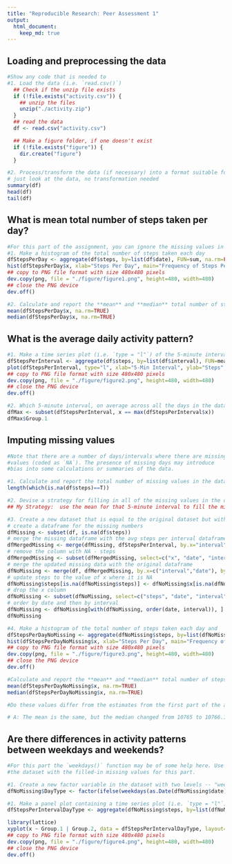 ```yaml
---
title: "Reproducible Research: Peer Assessment 1"
output: 
  html_document:
    keep_md: true
---
```



## Loading and preprocessing the data

```r
#Show any code that is needed to
#1. Load the data (i.e. `read.csv()`)
  ## Check if the unzip file exists
  if (!file.exists("activity.csv")) {
    ## unzip the files
    unzip("./activity.zip")
  }
  ## read the data
  df <- read.csv("activity.csv")

  ## Make a figure folder, if one doesn't exist  
  if (!file.exists("figure")) {
    dir.create("figure")
  }

#2. Process/transform the data (if necessary) into a format suitable for your analysis
# just look at the data, no transformation needed
summary(df)
head(df)
tail(df)
```
## What is mean total number of steps taken per day?
```r
#For this part of the assignment, you can ignore the missing values in the dataset.
#1. Make a histogram of the total number of steps taken each day
dfStepsPerDay <- aggregate(df$steps, by=list(df$date), FUN=sum, na.rm=FALSE)
hist(dfStepsPerDay$x, xlab="Steps Per Day", main="Frequency of Steps Per Day")
## copy to PNG file format with size 480x480 pixels  
dev.copy(png, file = "./figure/figure1.png", height=480, width=480) 
## close the PNG device
dev.off()

#2. Calculate and report the **mean** and **median** total number of steps taken per day
mean(dfStepsPerDay$x, na.rm=TRUE)
median(dfStepsPerDay$x, na.rm=TRUE)

```
## What is the average daily activity pattern?
```r
#1. Make a time series plot (i.e. `type = "l"`) of the 5-minute interval (x-axis) and the average number of steps taken, averaged across all days (y-axis)
dfStepsPerInterval <- aggregate(df$steps, by=list(df$interval), FUN=mean, na.rm=TRUE)
plot(dfStepsPerInterval, type="l", xlab="5-Min Interval", ylab="Steps", main="Avg Steps Per Interval")
## copy to PNG file format with size 480x480 pixels  
dev.copy(png, file = "./figure/figure2.png", height=480, width=480) 
## close the PNG device
dev.off()

#2. Which 5-minute interval, on average across all the days in the dataset, contains the maximum number of steps?
dfMax <- subset(dfStepsPerInterval, x == max(dfStepsPerInterval$x))
dfMax$Group.1
```
## Imputing missing values
```r
#Note that there are a number of days/intervals where there are missing
#values (coded as `NA`). The presence of missing days may introduce
#bias into some calculations or summaries of the data.

#1. Calculate and report the total number of missing values in the dataset (i.e. the total number of rows with `NA`s)
length(which(is.na(df$steps)==T))

#2. Devise a strategy for filling in all of the missing values in the dataset. The strategy does not need to be sophisticated. For example, you could use the mean/median for that day, or the mean for that 5-minute interval, etc.
## My Strategy:  use the mean for that 5-minute interval to fill the missing data

#3. Create a new dataset that is equal to the original dataset but with the missing data filled in.
# create a dataframe for the missing numbers
dfMissing <- subset(df, is.na(df$steps))
# merge the missing dataframe with the avg steps per interval dataframe previously created
dfMergedMissing <- merge(dfMissing, dfStepsPerInterval, by.x="interval", by.y="Group.1")
# remove the column with NA - steps
dfMergedMissing <- subset(dfMergedMissing, select=c("x", "date", "interval"))
# merge the updated missing data with the original dataframe
dfNoMissing <- merge(df, dfMergedMissing, by.x=c("interval","date"), by.y=c("interval","date"), all.x=TRUE)
# update steps to the value of x where it is NA
dfNoMissing$steps[is.na(dfNoMissing$steps)] <- dfNoMissing$x[is.na(dfNoMissing$steps)]
# drop the x column
dfNoMissing <- subset(dfNoMissing, select=c("steps", "date", "interval"))
# order by date and then by interval
dfNoMissing <- dfNoMissing[with(dfNoMissing, order(date, interval)), ]
dfNoMissing

#4. Make a histogram of the total number of steps taken each day and 
dfStepsPerDayNoMissing <- aggregate(dfNoMissing$steps, by=list(dfNoMissing$date), FUN=sum, na.rm=FALSE)
hist(dfStepsPerDayNoMissing$x, xlab="Steps Per Day", main="Frequency of Steps Per Day")
## copy to PNG file format with size 480x480 pixels  
dev.copy(png, file = "./figure/figure3.png", height=480, width=480) 
## close the PNG device
dev.off()

#Calculate and report the **mean** and **median** total number of steps taken per day. 
mean(dfStepsPerDayNoMissing$x, na.rm=TRUE)
median(dfStepsPerDayNoMissing$x, na.rm=TRUE)

#Do these values differ from the estimates from the first part of the assignment? What is the impact of imputing missing data on the estimates of the total daily number of steps?

# A: The mean is the same, but the median changed from 10765 to 10766.19
```
## Are there differences in activity patterns between weekdays and weekends?
```r
#For this part the `weekdays()` function may be of some help here. Use
#the dataset with the filled-in missing values for this part.

#1. Create a new factor variable in the dataset with two levels -- "weekday" and "weekend" indicating whether a given date is a weekday or weekend day.
dfNoMissing$DayType <- factor(ifelse(weekdays(as.Date(dfNoMissing$date))=="Sunday", "weekend", ifelse(weekdays(as.Date(dfNoMissing$date))=="Saturday", "weekend", "weekday")))

#1. Make a panel plot containing a time series plot (i.e. `type = "l"`) of the 5-minute interval (x-axis) and the average number of steps taken, averaged across all weekday days or weekend days (y-axis). 
dfStepsPerIntervalDayType <- aggregate(dfNoMissing$steps, by=list(dfNoMissing$interval, dfNoMissing$DayType), FUN=mean, na.rm=TRUE)

library(lattice)
xyplot(x ~ Group.1 | Group.2, data = dfStepsPerIntervalDayType, layout=c(1,2), xlab="Interval", ylab="Number of Steps", type="l")
## copy to PNG file format with size 480x480 pixels  
dev.copy(png, file = "./figure/figure4.png", height=480, width=480) 
## close the PNG device
dev.off() 
```
